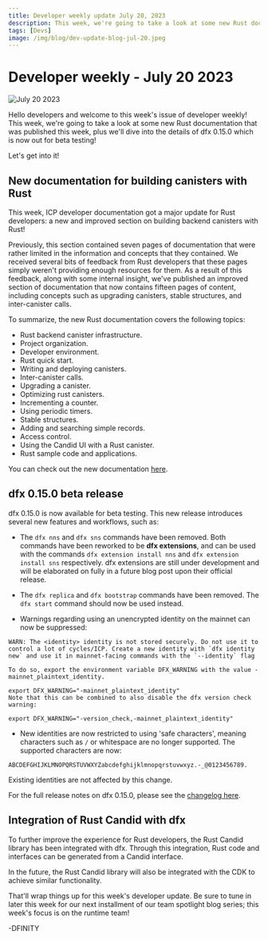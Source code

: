 ```yaml
---
title: Developer weekly update July 20, 2023
description: This week, we're going to take a look at some new Rust documentation that was published this week, plus we'll dive into the details of dfx 0.15.0 which is now out for beta testing!
tags: [Devs]
image: /img/blog/dev-update-blog-jul-20.jpeg
---
```



# Developer weekly - July 20 2023

![July 20 2023](../../static/img/blog/dev-update-blog-jul-20.jpeg)

Hello developers and welcome to this week's issue of developer weekly! This week, we're going to take a look at some new Rust documentation that was published this week, plus we'll dive into the details of dfx 0.15.0 which is now out for beta testing!

Let's get into it!

## New documentation for building canisters with Rust

This week, ICP developer documentation got a major update for Rust developers: a new and improved section on building backend canisters with Rust!

Previously, this section contained seven pages of documentation that were rather limited in the information and concepts that they contained. We received several bits of feedback from Rust developers that these pages simply weren't providing enough resources for them. As a result of this feedback, along with some internal insight, we've published an improved section of documentation that now contains fifteen pages of content, including concepts such as upgrading canisters, stable structures, and inter-canister calls.

To summarize, the new Rust documentation covers the following topics:

- Rust backend canister infrastructure.
- Project organization.
- Developer environment.
- Rust quick start.
- Writing and deploying canisters.
- Inter-canister calls.
- Upgrading a canister.
- Optimizing rust canisters.
- Incrementing a counter.
- Using periodic timers.
- Stable structures.
- Adding and searching simple records.
- Access control.
- Using the Candid UI with a Rust canister.
- Rust sample code and applications.

You can check out the new documentation [here](https://internetcomputer.org/docs/current/building-apps/developer-tools/cdks/rust/intro-to-rust).

## dfx 0.15.0 beta release

dfx 0.15.0 is now available for beta testing. This new release introduces several new features and workflows, such as:

- The `dfx nns` and `dfx sns` commands have been removed. Both commands have been reworked to be **dfx extensions**, and can be used with the commands `dfx extension install nns` and `dfx extension install sns` respectively. dfx extensions are still under development and will be elaborated on fully in a future blog post upon their official release.

- The `dfx replica` and `dfx bootstrap` commands have been removed. The `dfx start` command should now be used instead.

- Warnings regarding using an unencrypted identity on the mainnet can now be suppressed:

```
WARN: The <identity> identity is not stored securely. Do not use it to control a lot of cycles/ICP. Create a new identity with `dfx identity new` and use it in mainnet-facing commands with the `--identity` flag

To do so, export the environment variable DFX_WARNING with the value -mainnet_plaintext_identity.

export DFX_WARNING="-mainnet_plaintext_identity"
Note that this can be combined to also disable the dfx version check warning:

export DFX_WARNING="-version_check,-mainnet_plaintext_identity"
```

- New identities are now restricted to using 'safe characters', meaning characters such as `/` or whitespace are no longer supported. The supported characters are now:

```
ABCDEFGHIJKLMNOPQRSTUVWXYZabcdefghijklmnopqrstuvwxyz.-_@0123456789.
```

Existing identities are not affected by this change.

For the full release notes on dfx 0.15.0, please see the [changelog here](https://github.com/dfinity/sdk/releases/tag/0.15.0-beta.0).

## Integration of Rust Candid with dfx

To further improve the experience for Rust developers, the Rust Candid library has been integrated with dfx. Through this integration, Rust code and interfaces can be generated from a Candid interface.

In the future, the Rust Candid library will also be integrated with the CDK to achieve similar functionality.

That'll wrap things up for this week's developer update. Be sure to tune in later this week for our next installment of our team spotlight blog series; this week's focus is on the runtime team!

-DFINITY

